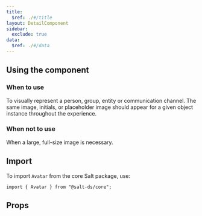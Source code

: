 ```yaml
---
title:
  $ref: ./#/title
layout: DetailComponent
sidebar:
  exclude: true
data:
  $ref: ./#/data
---
```


## Using the component

### When to use

To visually represent a person, group, entity or communication channel. The same image, initials, or placeholder image should appear for a given object instance throughout the experience.

### When not to use

When a large, full-size image is necessary.

## Import

To import `Avatar` from the core Salt package, use:

```
import { Avatar } from "@salt-ds/core";
```

## Props

<PropsTable componentName="Avatar" />
